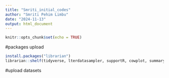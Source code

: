 ```yaml
---
title: "Smriti_initial_codes"
author: "Smriti Pehim Limbu"
date: "2024-11-13"
output: html_document
---
```


```r
knitr::opts_chunk$set(echo = TRUE)
```

#packages upload
```r
install.packages("librarian")
librarian::shelf(tidyverse, lterdatasampler, supportR, cowplot, summarytools, datacleanr)

```

#upload datasets
```r




```